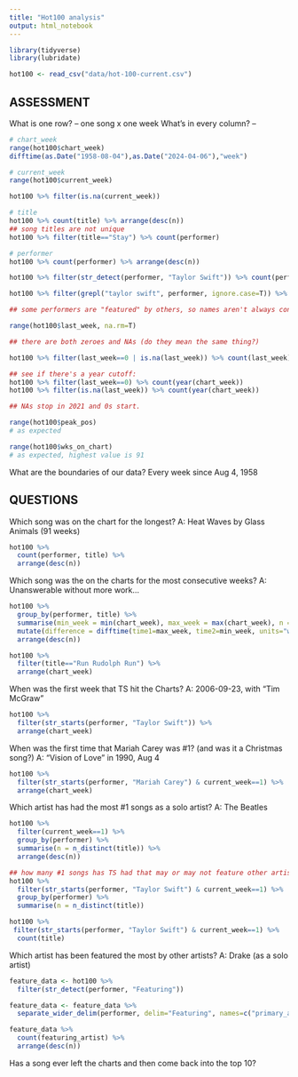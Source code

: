 ```yaml
---
title: "Hot100 analysis"
output: html_notebook
---
```


```r
library(tidyverse)
library(lubridate)
```

```r
hot100 <- read_csv("data/hot-100-current.csv")
```

## ASSESSMENT
What is one row? -- one song x one week
What's in every column? -- 
```r
# chart_week
range(hot100$chart_week)
difftime(as.Date("1958-08-04"),as.Date("2024-04-06"),"week")

# current_week
range(hot100$current_week)

hot100 %>% filter(is.na(current_week))

# title
hot100 %>% count(title) %>% arrange(desc(n))
## song titles are not unique
hot100 %>% filter(title=="Stay") %>% count(performer)

# performer
hot100 %>% count(performer) %>% arrange(desc(n))

hot100 %>% filter(str_detect(performer, "Taylor Swift")) %>% count(performer)

hot100 %>% filter(grepl("taylor swift", performer, ignore.case=T)) %>% count(performer)

## some performers are "featured" by others, so names aren't always consistent

range(hot100$last_week, na.rm=T)

## there are both zeroes and NAs (do they mean the same thing?)

hot100 %>% filter(last_week==0 | is.na(last_week)) %>% count(last_week)

## see if there's a year cutoff:
hot100 %>% filter(last_week==0) %>% count(year(chart_week))
hot100 %>% filter(is.na(last_week)) %>% count(year(chart_week))

## NAs stop in 2021 and 0s start.

range(hot100$peak_pos)
# as expected

range(hot100$wks_on_chart)
# as expected, highest value is 91
```


What are the boundaries of our data?
Every week since Aug 4, 1958

## QUESTIONS

Which song was on the chart for the longest?
A: Heat Waves by Glass Animals (91 weeks)
```r
hot100 %>% 
  count(performer, title) %>% 
  arrange(desc(n))
```


Which song was the on the charts for the most consecutive weeks?
A: Unanswerable without more work...
```r
hot100 %>% 
  group_by(performer, title) %>% 
  summarise(min_week = min(chart_week), max_week = max(chart_week), n = n()) %>% 
  mutate(difference = difftime(time1=max_week, time2=min_week, units="weeks")+1) %>% 
  arrange(desc(n))

hot100 %>% 
  filter(title=="Run Rudolph Run") %>% 
  arrange(chart_week)
```


When was the first week that TS hit the Charts? 
A: 2006-09-23, with "Tim McGraw"
```r
hot100 %>% 
  filter(str_starts(performer, "Taylor Swift")) %>% 
  arrange(chart_week)
```

When was the first time that Mariah Carey was #1? (and was it a Christmas song?)
A: "Vision of Love" in 1990, Aug 4
```r
hot100 %>% 
  filter(str_starts(performer, "Mariah Carey") & current_week==1) %>% 
  arrange(chart_week)
```

Which artist has had the most #1 songs as a solo artist?
A: The Beatles
```r
hot100 %>% 
  filter(current_week==1) %>% 
  group_by(performer) %>% 
  summarise(n = n_distinct(title)) %>% 
  arrange(desc(n))

## how many #1 songs has TS had that may or may not feature other artists?
hot100 %>% 
  filter(str_starts(performer, "Taylor Swift") & current_week==1) %>% 
  group_by(performer) %>% 
  summarise(n = n_distinct(title))

hot100 %>% 
 filter(str_starts(performer, "Taylor Swift") & current_week==1) %>% 
  count(title)
```

Which artist has been featured the most by other artists? 
A: Drake (as a solo artist)
```r
feature_data <- hot100 %>% 
  filter(str_detect(performer, "Featuring"))

feature_data <- feature_data %>% 
  separate_wider_delim(performer, delim="Featuring", names=c("primary_artist", "featuring_artist"), cols_remove=F)

feature_data %>% 
  count(featuring_artist) %>% 
  arrange(desc(n))
```

Has a song ever left the charts and then come back into the top 10? 


